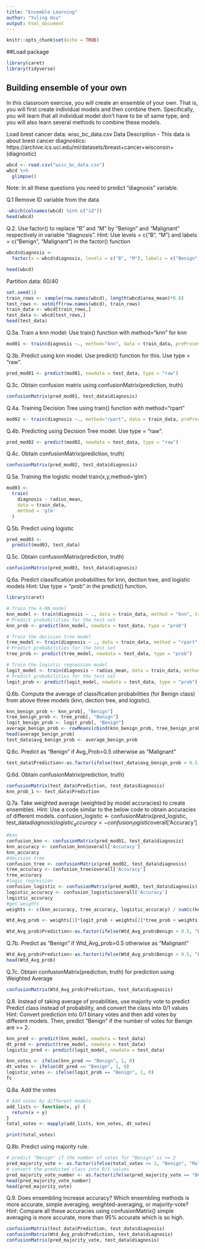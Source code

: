 ```yaml
---
title: "Ensemble Learning"
author: "Yuling Hsu"
output: html_document
---
```


```r
knitr::opts_chunk$set(echo = TRUE)
```
##Load package
```r
library(caret)
library(tidyverse)
```

## Building ensemble of your own
In this classroom exercise, you will create an ensemble of your own. That is, you will first create individual models and then combine them. Specifically, you will learn that all individual model don't have to be of same type, and you will also learn several methods to combine these models.

Load brest cancer data: wisc_bc_data.csv
Data Description - This data is about brest cancer diagnostics: https://archive.ics.uci.edu/ml/datasets/breast+cancer+wisconsin+(diagnostic)

```r
wbcd <- read.csv("wisc_bc_data.csv")
wbcd %>%
  glimpse()
```

Note: In all these questions you need to predict "diagnosis" variable.

Q.1 Remove ID variable from the data
```r
-which(colnames(wbcd) %in% c("id"))
head(wbcd)
```

Q.2. Use factor() to replace "B" and "M" by "Benign" and "Malignant" respectively in variable "diagnosis". 
Hint: Use levels = c("B", "M") and labels = c("Benign", "Malignant") in the factor() function
```r
wbcd$diagnosis <-
  factor(x = wbcd$diagnosis, levels = c("B", "M"), labels = c("Benign", "Malignant"))

head(wbcd)
```

Partition data: 60/40
```r
set.seed(1)
train_rows <- sample(row.names(wbcd), length(wbcd$area_mean)*0.6)
test_rows <- setdiff(row.names(wbcd), train_rows)
train_data <- wbcd[train_rows,]
test_data <- wbcd[test_rows,]
head(test_data)
```

Q.3a. Train a knn model: Use train() function with method="knn" for knn
```r
mod01 <- train(diagnosis ~., method="knn", data = train_data, preProcess = c("center", "scale"))
```

Q.3b. Predict using knn model. Use predict() function for this. Use type = "raw".
```r
pred_mod01 <- predict(mod01, newdata = test_data, type = "raw")
```

Q.3c. Obtain confusion matrix using confusionMatrix(prediction, truth)
```r
confusionMatrix(pred_mod01, test_data$diagnosis)
```

Q.4a. Training Decision Tree using train() function with method="rpart"
```r
mod02 <- train(diagnosis ~., method="rpart", data = train_data, preProcess = c("center", "scale"))
```

Q.4b. Predicting using Decision Tree model. Use type = "raw".
```r
pred_mod02 <- predict(mod02, newdata = test_data, type = "raw")
```

Q.4c. Obtain confusionMatrix(prediction, truth)
```r
confusionMatrix(pred_mod02, test_data$diagnosis)
```

Q.5a. Training the logistic model train(x,y,method='glm')
```r
mod03 <- 
  train(
    diagnosis ~ radius_mean,
    data = train_data,
    method = 'glm'
  )
```

Q.5b. Predict using logistic
```r
pred_mod03 <- 
  predict(mod03, test_data)
```

Q.5c. Obtain confusionMatrix(prediction, truth)
```r
confusionMatrix(pred_mod03, test_data$diagnosis)
```


Q.6a. Predict classification probabilities for knn, dection tree, and logistic models
Hint: Use type = "prob" in the predict() function.
```r
library(caret)

# Train the k-NN model
knn_model <- train(diagnosis ~ ., data = train_data, method = "knn", trControl = trainControl(method = "cv"))
# Predict probabilities for the test set
knn_prob <- predict(knn_model, newdata = test_data, type = "prob")

# Train the decision tree model
tree_model <- train(diagnosis ~ ., data = train_data, method = "rpart", trControl = trainControl(method = "cv"))
# Predict probabilities for the test set
tree_prob <- predict(tree_model, newdata = test_data, type = "prob")

# Train the logistic regression model
logit_model <- train(diagnosis ~ radius_mean, data = train_data, method = "glm", family = "binomial")
# Predict probabilities for the test set
logit_prob <- predict(logit_model, newdata = test_data, type = "prob")

```


Q.6b. Compute the average of classification probabilities (for Benign class) from above three models (knn, dection tree, and logistic).
```r
knn_benign_prob <- knn_prob[, "Benign"]
tree_benign_prob <- tree_prob[, "Benign"]
logit_benign_prob <- logit_prob[, "Benign"]
average_benign_prob <- rowMeans(cbind(knn_benign_prob, tree_benign_prob, logit_benign_prob))
head(average_benign_prob)
test_data$avg_benign_prob <- average_benign_prob
```

Q.6c. Predict as "Benign" if Avg_Prob>0.5 otherwise as "Malignant"
```r
test_data$Prediction<-as.factor(ifelse(test_data$avg_benign_prob > 0.5, "Benign", "Malignant"))
```


Q.6d. Obtain confusionMatrix(prediction, truth)
```r
confusionMatrix(test_data$Prediction, test_data$diagnosis)
knn_prob_1 <- test_data$Prediction
```

Q.7a. Take weighted average (weighted by model accuracies) to create ensembles.
Hint: Use a code similar to the below code to obtain accuracies of different models.
confusion_logistic <- confusionMatrix(pred_logistic, test_data$diagnosis)
logistic_accuracy <- confusion_logistic$overall['Accuracy']
```r
#knn
confusion_knn <- confusionMatrix(pred_mod01, test_data$diagnosis)
knn_accuracy <- confusion_knn$overall['Accuracy']
knn_accuracy
#decision tree
confusion_tree <- confusionMatrix(pred_mod02, test_data$diagnosis)
tree_accuracy <- confusion_tree$overall['Accuracy']
tree_accuracy
#logic regression
confusion_logistic <- confusionMatrix(pred_mod03, test_data$diagnosis)
logistic_accuracy <- confusion_logistic$overall['Accuracy']
logistic_accuracy
#get weights
weights <- c(knn_accuracy, tree_accuracy, logistic_accuracy) / sum(c(knn_accuracy, tree_accuracy, logistic_accuracy))

Wtd_Avg_prob <- weights[1]*logit_prob + weights[2]*tree_prob + weights[3]*knn_benign_prob

Wtd_Avg_prob$Prediction<-as.factor(ifelse(Wtd_Avg_prob$Benign > 0.5, "Benign", "Malignant"))
```

Q.7b. Predict as "Benign" if Wtd_Avg_prob>0.5 otherwise as "Malignant"
```r
Wtd_Avg_prob$Prediction<-as.factor(ifelse(Wtd_Avg_prob$Benign > 0.5, "Benign", "Malignant"))
head(Wtd_Avg_prob)
```

Q.7c. Obtain confusionMatrix(prediction, truth) for prediction using Weighted Average
```r
confusionMatrix(Wtd_Avg_prob$Prediction, test_data$diagnosis)
```


Q.8. Instead of taking average of proabilities, use majority vote to predict
Predict class instead of probability, and convert the class into 0/1 values
Hint: Convert prediction into 0/1 binary votes and then add votes by different models. Then, predict "Benign" if the number of votes for Benign are >= 2. 
```r
knn_pred <- predict(knn_model, newdata = test_data)
dt_pred <- predict(tree_model, newdata = test_data)
logistic_pred <- predict(logit_model, newdata = test_data)

knn_votes <- ifelse(knn_pred == "Benign", 1, 0)
dt_votes <- ifelse(dt_pred == "Benign", 1, 0)
logistic_votes <- ifelse(logit_prob == "Benign", 1, 0)
fc
```

Q.8a. Add the votes
```r
# Add votes by different models
add_lists <- function(x, y) {
  return(x + y)
}
total_votes <- mapply(add_lists, knn_votes, dt_votes)

print(total_votes)

```

Q.8b. Predict using majority rule.
```r
# predict "Benign" if the number of votes for "Benign" is >= 2
pred_majority_vote <- as.factor(ifelse(total_votes >= 2, "Benign", "Malignant"))
# convert the predicted class into 0/1 values
pred_majority_vote_number <- as.factor(ifelse(pred_majority_vote == "Benign", 0, 1))
head(pred_majority_vote_number)
head(pred_majority_vote)
```

Q.9. Does ensembling increase accuracy? Which ensembling methods is more accurate, simple averaging, weighted-averaging, or majority-vote?
Hint: Compare all these accuracies using confusionMatrix()
simple averaging is more accurate, more than 95% accurate which is so high.
```r
confusionMatrix(test_data$Prediction, test_data$diagnosis)
confusionMatrix(Wtd_Avg_prob$Prediction, test_data$diagnosis)
confusionMatrix(pred_majority_vote, test_data$diagnosis)
```

